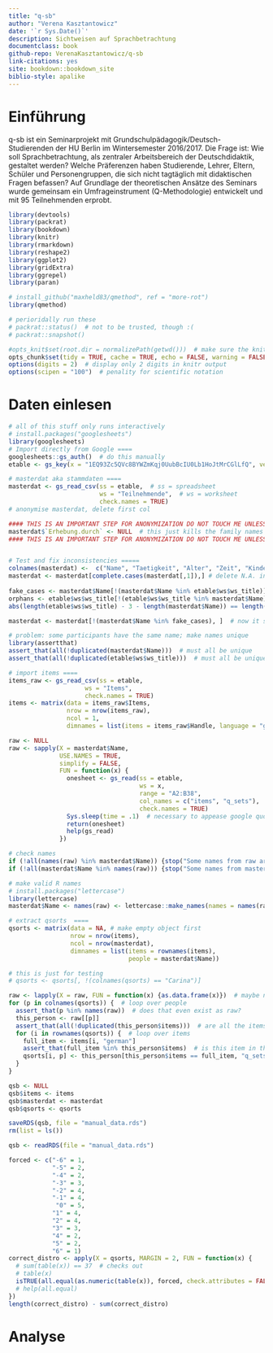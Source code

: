 ```yaml
--- 
title: "q-sb"
author: "Verena Kasztantowicz"
date: '`r Sys.Date()`'
description: Sichtweisen auf Sprachbetrachtung
documentclass: book
github-repo: VerenaKasztantowicz/q-sb
link-citations: yes
site: bookdown::bookdown_site
biblio-style: apalike
---
```

  
# Einführung
  
q-sb ist ein Seminarprojekt mit Grundschulpädagogik/Deutsch-Studierenden der HU Berlin im Wintersemester 2016/2017.
Die Frage ist: Wie soll Sprachbetrachtung, als zentraler Arbeitsbereich der Deutschdidaktik, gestaltet werden?
Welche Präferenzen haben Studierende, Lehrer, Eltern, Schüler und Personengruppen, die sich nicht tagtäglich mit didaktischen Fragen befassen?
Auf Grundlage der theoretischen Ansätze des Seminars wurde gemeinsam ein Umfrageinstrument (Q-Methodologie) entwickelt und mit 95 Teilnehmenden erprobt.


```r
library(devtools)
library(packrat)
library(bookdown)
library(knitr)
library(rmarkdown)
library(reshape2)
library(ggplot2)
library(gridExtra)
library(ggrepel)
library(paran)

# install_github("maxheld83/qmethod", ref = "more-rot")
library(qmethod)

# perioridally run these
# packrat::status()  # not to be trusted, though :(
# packrat::snapshot()
```

```r
#opts_knit$set(root.dir = normalizePath(getwd()))  # make sure the knitr path is correct
opts_chunk$set(tidy = TRUE, cache = TRUE, echo = FALSE, warning = FALSE, message = FALSE)  # tidy formats code nicely in echo
options(digits = 2)  # display only 2 digits in knitr output
options(scipen = "100")  # penality for scientific notation
```

# Daten einlesen

```r
# all of this stuff only runs interactively
# install.packages("googlesheets")
library(googlesheets)
# Import directly from Google ====
googlesheets::gs_auth()  # do this manually
etable <- gs_key(x = "1EQ93Zc5QVc8BYWZmKqj0UubBcIU0Lb1HoJtMrCGlLfQ", verbose = TRUE)

# masterdat aka stammdaten ====
masterdat <- gs_read_csv(ss = etable,  # ss = spreadsheet
                         ws = "Teilnehmende",  # ws = worksheet
                         check.names = TRUE)
# anonymise masterdat, delete first col 

#### THIS IS AN IMPORTANT STEP FOR ANONYMIZATION DO NOT TOUCH ME UNLESS YOU ARE SURE
masterdat$`Erhebung.durch` <- NULL  # this just kills the family names
#### THIS IS AN IMPORTANT STEP FOR ANONYMIZATION DO NOT TOUCH ME UNLESS YOU ARE SURE


# Test and fix inconsistencies =====
colnames(masterdat) <-  c("Name", "Taetigkeit", "Alter", "Zeit", "Kinder", "Bemerkungen")  # change masterdat col name "Teilnehemde (Vorname)" to "Name"
masterdat <- masterdat[complete.cases(masterdat[,1]),] # delete N.A. in masterdat col "Names"
  
fake_cases <- masterdat$Name[!(masterdat$Name %in% etable$ws$ws_title)] # these are in masterdat, but not in etable, aka FAKE CASES
orphans <- etable$ws$ws_title[!(etable$ws$ws_title %in% masterdat$Name)]  # these are in etable, but not in masterdat aka ORPHANS
abs(length(etable$ws$ws_title) - 3 - length(masterdat$Name)) == length(fake_cases)  # these are the number of fake cases, should be same as number of fake_cases

masterdat <- masterdat[!(masterdat$Name %in% fake_cases), ]  # now it should be clearn

# problem: some participants have the same name; make names unique
library(assertthat)
assert_that(all(!duplicated(masterdat$Name)))  # must all be unique
assert_that(all(!duplicated(etable$ws$ws_title)))  # must all be unique

# import items ====
items_raw <- gs_read_csv(ss = etable,
                     ws = "Items",
                     check.names = TRUE)
items <- matrix(data = items_raw$Items,
                nrow = nrow(items_raw),
                ncol = 1,
                dimnames = list(items = items_raw$Handle, language = "german"))

raw <- NULL
raw <- sapply(X = masterdat$Name,
              USE.NAMES = TRUE,
              simplify = FALSE,
              FUN = function(x) {
                onesheet <- gs_read(ss = etable,
                                    ws = x,
                                    range = "A2:B38",
                                    col_names = c("items", "q_sets"),
                                    check.names = TRUE)
                Sys.sleep(time = .1)  # necessary to appease google quota
                return(onesheet)
                help(gs_read)
              })

# check names
if (!all(names(raw) %in% masterdat$Name)) {stop("Some names from raw are not in masterdat.")}
if (!all(masterdat$Name %in% names(raw))) {stop("Some names from masterdat are not in raw.")}

# make valid R names
# install.packages("lettercase")
library(lettercase)
masterdat$Name <- names(raw) <- lettercase::make_names(names = names(raw))

# extract qsorts  ====
qsorts <- matrix(data = NA, # make empty object first
                 nrow = nrow(items),
                 ncol = nrow(masterdat),
                 dimnames = list(items = rownames(items),
                                 people = masterdat$Name))

# this is just for testing
# qsorts <- qsorts[, !(colnames(qsorts) == "Carina")]

raw <- lapply(X = raw, FUN = function(x) {as.data.frame(x)})  # maybe necessary if tibble acts up
for (p in colnames(qsorts)) {  # loop over people
  assert_that(p %in% names(raw))  # does that even exist as raw?
  this_person <- raw[[p]]
  assert_that(all(!duplicated(this_person$items)))  # are all the items unique?
  for (i in rownames(qsorts)) {  # loop over items
    full_item <- items[i, "german"]
    assert_that(full_item %in% this_person$items)  # is this item in there?
    qsorts[i, p] <- this_person[this_person$items == full_item, "q_sets"]
  }
}

qsb <- NULL
qsb$items <- items
qsb$masterdat <- masterdat
qsb$qsorts <- qsorts

saveRDS(qsb, file = "manual_data.rds")
rm(list = ls())
```

```r
qsb <- readRDS(file = "manual_data.rds")
```

```r
forced <- c("-6" = 1,
            "-5" = 2,
            "-4" = 2,
            "-3" = 3,
            "-2" = 4,
            "-1" = 4,
             "0" = 5,
            "1" = 4,
            "2" = 4,
            "3" = 3,
            "4" = 2,
            "5" = 2,
            "6" = 1) 
correct_distro <- apply(X = qsorts, MARGIN = 2, FUN = function(x) {
  # sum(table(x)) == 37  # checks out
  # table(x)
  isTRUE(all.equal(as.numeric(table(x)), forced, check.attributes = FALSE))
  # help(all.equal)
})
length(correct_distro) - sum(correct_distro)
```


# Analyse
